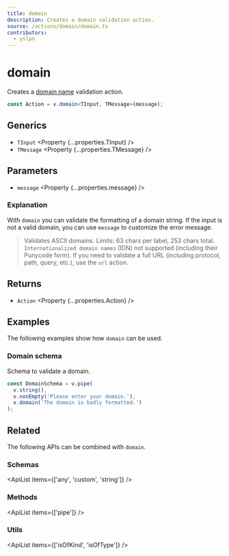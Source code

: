 ```yaml
---
title: domain
description: Creates a domain validation action.
source: /actions/domain/domain.ts
contributors:
  - yslpn
---
```



# domain

Creates a [domain name](https://en.wikipedia.org/wiki/Domain_name) validation action.

```ts
const Action = v.domain<TInput, TMessage>(message);
```

## Generics

- `TInput` <Property {...properties.TInput} />
- `TMessage` <Property {...properties.TMessage} />

## Parameters

- `message` <Property {...properties.message} />

### Explanation

With `domain` you can validate the formatting of a domain string.
If the input is not a valid domain, you can use `message` to customize the error message.

> Validates ASCII domains. Limits: 63 chars per label, 253 chars total. <Link href="https://en.wikipedia.org/wiki/Internationalized_domain_name">`Internationalized domain names`</Link> (IDN) not supported (including their Punycode form).
> If you need to validate a full URL (including protocol, path, query, etc.), use the <Link href="../url/">`url`</Link> action.

## Returns

- `Action` <Property {...properties.Action} />

## Examples

The following examples show how `domain` can be used.

### Domain schema

Schema to validate a domain.

```ts
const DomainSchema = v.pipe(
  v.string(),
  v.nonEmpty('Please enter your domain.'),
  v.domain('The domain is badly formatted.')
);
```

## Related

The following APIs can be combined with `domain`.

### Schemas

<ApiList items={['any', 'custom', 'string']} />

### Methods

<ApiList items={['pipe']} />

### Utils

<ApiList items={['isOfKind', 'isOfType']} />
